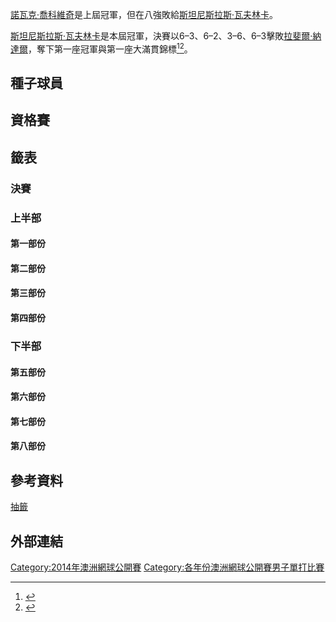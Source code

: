 {{GrandSlamEvents|2014|澳洲網球公開賽|
| defchamp = {{flagicon|SRB}} [[諾瓦克·喬科維奇|諾瓦克·喬科維奇]]
| champ = {{flagicon|SUI}} [[斯坦尼斯拉斯·瓦夫林卡|斯坦尼斯拉斯·瓦夫林卡]]
| runner = {{flagicon|ESP}} [[拉斐爾·納達爾|拉斐爾·納達爾]]
| score = 6–3、6–2、3–6、6–3
|before_name = 澳洲網球公開賽男子單打比賽
|after_name = 澳洲網球公開賽男子單打比賽
}}
{{main|2014年澳洲網球公開賽}}

[[諾瓦克·喬科維奇|諾瓦克·喬科維奇]]是上屆冠軍，但在八強敗給[[斯坦尼斯拉斯·瓦夫林卡|斯坦尼斯拉斯·瓦夫林卡]]。

[[斯坦尼斯拉斯·瓦夫林卡|斯坦尼斯拉斯·瓦夫林卡]]是本屆冠軍，決賽以6–3、6–2、3–6、6–3擊敗[[拉斐爾·納達爾|拉斐爾·納達爾]]，奪下第一座冠軍與第一座大滿貫錦標<ref>{{cite news |url=http://espn.go.com/tennis/aus14/story/_/id/10353831/australian-open-stan-wawrinka-crowning-moment |title=Stan Wawrinka's crowning moment |first=Greg |last=Garber |publisher=''[[ESPN.com|ESPN.com]]'' |date=26 January 2014 |accessdate=26 January 2014 |archive-date=2014-02-14 |archive-url=https://web.archive.org/web/20140214070153/http://espn.go.com/tennis/aus14/story/_/id/10353831/australian-open-stan-wawrinka-crowning-moment |dead-url=no }}</ref><ref>{{cite web|url=http://www.dailymail.co.uk/sport/tennis/article-2546166/Stanislas-Wawrinka-upsets-injured-Rafael-Nadal-win-Australian-Open-title-Melbourne.html|title=Wawrinka upsets injured Nadal to win Australian Open title in Melbourne|date=26 January 2014|work=Daily Mail|accessdate=28 January 2014|archive-date=2014-02-19|archive-url=https://web.archive.org/web/20140219185108/http://www.dailymail.co.uk/sport/tennis/article-2546166/Stanislas-Wawrinka-upsets-injured-Rafael-Nadal-win-Australian-Open-title-Melbourne.html|dead-url=no}}</ref>。

==種子球員==
{{columns-list|2|
{{seeds|1|1}}{{flagicon|ESP}} [[拉斐爾·納達爾|拉斐爾·納達爾]]（亞軍）
{{seeds|2|8}}{{flagicon|SRB}} [[諾瓦克·喬科維奇|諾瓦克·喬科維奇]]（八強）
{{seeds|3|6}}{{flagicon|ESP}} [[大衛·費雷爾|大衛·費雷爾]]（八強）
{{seeds|4|3}}{{flagicon|GBR}} [[安迪·穆雷|安迪·穆雷]]（八強）
{{seeds|5|2}}{{flagicon|ARG}} [[胡安·馬丁·德爾波特羅|胡安·馬丁·德爾波特羅]]（第二輪）
{{seeds|6|4}}{{flagicon|SUI}} [[羅傑·費德勒|羅傑·費德勒]]（四強）
{{seeds|7|5}}{{flagicon|CZE}} [[托馬什·貝爾迪赫|托馬什·貝爾迪赫]]（四強）
{{seeds|8|7}}{{flagicon|SUI}} '''[[斯坦尼斯拉斯·瓦夫林卡|斯坦尼斯拉斯·瓦夫林卡]]（冠軍）'''
{{seeds|9|7}}{{flagicon|FRA}} [[里夏爾·加斯奎特|里夏爾·加斯奎特]]（第三輪）
{{seeds|10|4}}{{flagicon|FRA}} [[若-威爾弗裡德·特松加|若-威爾弗裡德·特松加]]（第四輪）
{{seeds|11|2}}{{flagicon|CAN}} [[米洛斯·拉奧尼奇|米洛斯·拉奧尼奇]]（第三輪）
{{seeds|12|5}}{{flagicon|GER}} [[托米·哈斯|托米·哈斯]]（第一輪，腳傷退賽）
{{seeds|13|3}}{{flagicon|USA}} [[約翰·伊斯內爾|約翰·伊斯內爾]]（第一輪，腳傷退賽）
{{seeds|14|6}}{{flagicon|RUS}} [[米哈伊爾·尤日尼|米哈伊爾·尤日尼]]（第二輪）
{{seeds|15|8}}{{flagicon|ITA}} [[法比奧·福尼尼|法比奧·福尼尼]]（第四輪）
{{seeds|16|1}}{{flagicon|JPN}} [[錦織圭|錦織圭]]（第四輪）
{{seeds|17|7}}{{flagicon|ESP}} [[托米·羅布雷多|托米·羅布雷多]]（第四輪）
{{seeds|18|4}}{{flagicon|FRA}} [[吉爾·西蒙|吉爾·西蒙]]（第三輪）
{{seeds|19|5}}{{flagicon|RSA}} [[凱文·安德森_(網球運動員)|凱文·安德森]]（第四輪）
{{seeds|20|6}}{{flagicon|POL}} [[傑西·詹努維克茲|傑西·詹努維克茲]]（第三輪）
{{seeds|21}}{{flagicon|GER}} [[菲利普·科爾施賴伯|菲利普·科爾施賴伯]]（賽前退出）
{{seeds|22|2}}{{flagicon|BUL}} [[格里戈爾·季米特洛夫|格里戈爾·季米特洛夫]]（八強）
{{seeds|23|8}}{{flagicon|LAT}} [[厄內斯特·古爾比斯|厄內斯特·古爾比斯]]（第二輪）
{{seeds|24|1}}{{flagicon|ITA}} [[安德烈亞斯·塞皮|安德烈亞斯·塞皮]]（第二輪）
{{seeds|25|1}}{{flagicon|FRA}} [[加埃爾·蒙菲爾斯|加埃爾·蒙菲爾斯]]（第三輪）
{{seeds|26|3}}{{flagicon|ESP}} [[費利西亞諾·洛佩斯|費利西亞諾·洛佩斯]]（第三輪）
{{seeds|27|2}}{{flagicon|FRA}} [[伯諾瓦·帕爾雷|伯諾瓦·帕爾雷]]（第三輪）
{{seeds|28|7}}{{flagicon|CAN}} [[華塞克·波斯比希爾|華塞克·波斯比希爾]]（第三輪）
{{seeds|29|6}}{{flagicon|FRA}} [[熱雷米·夏爾迪|熱雷米·夏爾迪]]（第三輪）
{{seeds|30|8}}{{flagicon|RUS}} [[德米特里·圖爾蘇諾夫|德米特里·圖爾蘇諾夫]]（第二輪）
{{seeds|31|4}}{{flagicon|ESP}} [[費爾南多·貝爾達斯科|費爾南多·貝爾達斯科]]（第二輪）
{{seeds|32|5}}{{flagicon|CRO}} [[伊萬·多迪格|伊萬·多迪格]]（第二輪）
}}

==資格賽==
{{Main|2014年澳洲網球公開賽男子單打資格賽}}

==籤表==
{{Draw key}}

===決賽===
{{8TeamBracket-Tennis5
| RD1=八強
| RD2=四強
| RD3=決賽
| team-width=175

|RD1-seed1=1
|RD1-team1='''{{flagicon|ESP}} [[拉斐爾·納達爾|拉斐爾·納達爾]]
|RD1-score1-1=3
|RD1-score1-2='''7<sup>7</sup>
|RD1-score1-3='''7<sup>9</sup>
|RD1-score1-4='''6
|RD1-score1-5=
|RD1-seed2=22
|RD1-team2={{flagicon|BUL}} [[格里戈爾·季米特洛夫|格里戈爾·季米特洛夫]]
|RD1-score2-1='''6
|RD1-score2-2=6<sup>3</sup>
|RD1-score2-3=6<sup>7</sup>
|RD1-score2-4=2
|RD1-score2-5=

|RD1-seed3=4
|RD1-team3={{flagicon|GBR}} [[安迪·穆雷|安迪·穆雷]]
|RD1-score3-1=3
|RD1-score3-2=4
|RD1-score3-3='''7<sup>8</sup>
|RD1-score3-4=3
|RD1-score3-5=
|RD1-seed4=6
|RD1-team4='''{{flagicon|SUI}} [[羅傑·費德勒|羅傑·費德勒]]
|RD1-score4-1='''6
|RD1-score4-2='''6
|RD1-score4-3=6<sup>6</sup>
|RD1-score4-4='''6
|RD1-score4-5=

|RD1-seed5=7
|RD1-team5='''{{flagicon|CZE}} [[托馬什·貝爾迪赫|托馬什·貝爾迪赫]]
|RD1-score5-1='''6
|RD1-score5-2='''6
|RD1-score5-3=2
|RD1-score5-4='''6
|RD1-score5-5=
|RD1-seed6=3
|RD1-team6={{flagicon|ESP}} [[大衛·費雷爾|大衛·費雷爾]]
|RD1-score6-1=1
|RD1-score6-2=4
|RD1-score6-3='''6
|RD1-score6-4=4
|RD1-score6-5=

|RD1-seed7=8
|RD1-team7='''{{flagicon|SUI}} [[斯坦尼斯拉斯·瓦夫林卡|斯坦尼斯拉斯·瓦夫林卡]]
|RD1-score7-1=2
|RD1-score7-2='''6
|RD1-score7-3='''6
|RD1-score7-4=3
|RD1-score7-5='''9
|RD1-seed8=2
|RD1-team8={{flagicon|SRB}} [[諾瓦克·喬科維奇|諾瓦克·喬科維奇]]
|RD1-score8-1='''6
|RD1-score8-2=4
|RD1-score8-3=2
|RD1-score8-4='''6
|RD1-score8-5=7

|RD2-seed1=1
|RD2-team1='''{{flagicon|ESP}} [[拉斐爾·納達爾|拉斐爾·納達爾]]
|RD2-score1-1='''7<sup>7</sup>
|RD2-score1-2='''6
|RD2-score1-3='''6
|RD2-score1-4=
|RD2-score1-5=
|RD2-seed2=6
|RD2-team2={{flagicon|SUI}} [[羅傑·費德勒|羅傑·費德勒]]
|RD2-score2-1=6<sup>4</sup>
|RD2-score2-2=3
|RD2-score2-3=3
|RD2-score2-4=
|RD2-score2-5=

|RD2-seed3=7
|RD2-team3={{flagicon|CZE}} [[托馬什·貝爾迪赫|托馬什·貝爾迪赫]]
|RD2-score3-1=3
|RD2-score3-2='''7<sup>7</sup>
|RD2-score3-3=6<sup>3</sup>
|RD2-score3-4=6<sup>4</sup>
|RD2-score3-5=
|RD2-seed4=8
|RD2-team4='''{{flagicon|SUI}} [[斯坦尼斯拉斯·瓦夫林卡|斯坦尼斯拉斯·瓦夫林卡]]
|RD2-score4-1='''6
|RD2-score4-2=6<sup>1</sup>
|RD2-score4-3='''7<sup>7</sup>
|RD2-score4-4='''7<sup>7</sup>
|RD2-score4-5=

|RD3-seed1=1
|RD3-team1={{flagicon|ESP}} [[拉斐爾·納達爾|拉斐爾·納達爾]]
|RD3-score1-1=3
|RD3-score1-2=2
|RD3-score1-3='''6
|RD3-score1-4=3
|RD3-score1-5=
|RD3-seed2=8
|RD3-team2='''{{flagicon|SUI}} [[斯坦尼斯拉斯·瓦夫林卡|斯坦尼斯拉斯·瓦夫林卡]]
|RD3-score2-1='''6
|RD3-score2-2='''6
|RD3-score2-3=3
|RD3-score2-4='''6
|RD3-score2-5=
}}

===上半部===
====第一部份====
{{16TeamBracket-Compact-Tennis5
| RD1=第一輪
| RD2=第二輪
| RD3=第三輪
| RD4=第四輪

| RD1-seed01=1
| RD1-team01='''{{flagicon|ESP}} [[拉斐爾·納達爾|納達爾]]'''
| RD1-score01-1='''6'''
| RD1-score01-2=0
| RD1-score01-3= 
| RD1-score01-4= 
| RD1-score01-5= 
| RD1-seed02= 
| RD1-team02={{flagicon|AUS}} [[伯納德·托米奇|托米奇]]
| RD1-score02-1=4
| RD1-score02-2=0<sup>r</sup>
| RD1-score02-3= 
| RD1-score02-4= 
| RD1-score02-5= 

| RD1-seed03=WC
| RD1-team03='''{{nowrap|{{flagicon|AUS}} [[壇納西·科基納基斯|科基納基斯]]}}'''
| RD1-score03-1='''7<sup>7</sup>'''
| RD1-score03-2=0
| RD1-score03-3='''7<sup>7</sup>'''
| RD1-score03-4='''6'''
| RD1-score03-5= 
| RD1-seed04= 
| RD1-team04={{flagicon|NED}} [[伊格爾·西里寧|西里寧]]
| RD1-score04-1=6<sup>4</sup>
| RD1-score04-2='''6'''
| RD1-score04-3=6<sup>3</sup>
| RD1-score04-4=2
| RD1-score04-5= 

| RD1-seed05= 
| RD1-team05={{flagicon|GER}} [[托比亞斯·卡姆克|卡姆克]]
| RD1-score05-1=6<sup>5</sup>
| RD1-score05-2='''7'''
| RD1-score05-3=2
| RD1-score05-4=4
| RD1-score05-5= 
| RD1-seed06= 
| RD1-team06='''{{flagicon|USA}} [[傑克·索克|索克]]'''
| RD1-score06-1='''7<sup>7</sup>'''
| RD1-score06-2=5
| RD1-score06-3='''6'''
| RD1-score06-4='''6'''
| RD1-score06-5= 

| RD1-seed07= 
| RD1-team07={{flagicon|USA}} [[瑞恩·哈里森_(網球運動員)|哈里森]]
| RD1-score07-1=4
| RD1-score07-2=4
| RD1-score07-3=4
| RD1-score07-4= 
| RD1-score07-5= 
| RD1-seed08=25
| RD1-team08='''{{flagicon|FRA}} [[加埃爾·蒙菲爾斯|蒙菲爾斯]]'''
| RD1-score08-1='''6'''
| RD1-score08-2='''6'''
| RD1-score08-3='''6'''
| RD1-score08-4= 
| RD1-score08-5= 

| RD1-seed09=24
| RD1-team09='''{{flagicon|ITA}} [[安德烈亞斯·塞皮|塞皮]]'''
| RD1-score09-1='''7<sup>7</sup>'''
| RD1-score09-2='''6'''
| RD1-score09-3=5
| RD1-score09-4=5
| RD1-score09-5='''7'''
| RD1-seed10= 
| RD1-team10={{flagicon|AUS}} [[萊頓·休伊特|休伊特]]
| RD1-score10-1=6<sup>4</sup>
| RD1-score10-2=3
| RD1-score10-3='''7'''
| RD1-score10-4='''7'''
| RD1-score10-5=5

| RD1-seed11= 
| RD1-team11={{flagicon|NED}} [[羅賓·哈塞|哈塞]]
| RD1-score11-1='''7<sup>7</sup>'''
| RD1-score11-2=6<sup>2</sup>
| RD1-score11-3=2
| RD1-score11-4=0<sup>r</sup>
| RD1-score11-5= 
| RD1-seed12= 
| RD1-team12='''{{flagicon|USA}} [[唐納德·揚_(網球運動員)|揚]]'''
| RD1-score12-1=6<sup>4</sup>
| RD1-score12-2='''7<sup>7</sup>'''
| RD1-score12-3='''6'''
| RD1-score12-4=1
| RD1-score12-5= 

| RD1-seed13=Q
| RD1-team13={{flagicon|SRB}} '''[[杜尚·拉約維奇|拉約維奇]]'''
| RD1-score13-1='''6'''
| RD1-score13-2='''7<sup>11</sup>'''
| RD1-score13-3=4
| RD1-score13-4='''6'''
| RD1-score13-5= 
| RD1-seed14=WC
| RD1-team14={{flagicon|FRA}} [[盧卡斯·普耶|普耶]]
| RD1-score14-1=4
| RD1-score14-2=6<sup>9</sup>
| RD1-score14-3='''6'''
| RD1-score14-4=3
| RD1-score14-5= 

| RD1-seed15= 
| RD1-team15={{flagicon|AUS}} [[馬林卡·馬特塞維奇|馬特塞維奇]]
| RD1-score15-1=3
| RD1-score15-2='''7'''
| RD1-score15-3=2
| RD1-score15-4='''6'''
| RD1-score15-5=2
| RD1-seed16=16
| RD1-team16={{flagicon|JPN}} '''[[錦織圭|錦織]]'''
| RD1-score16-1='''6'''
| RD1-score16-2=5
| RD1-score16-3='''6'''
| RD1-score16-4=4
| RD1-score16-5='''6'''

| RD2-seed01=1
| RD2-team01='''{{flagicon|ESP}} [[拉斐爾·納達爾|納達爾]]'''
| RD2-score01-1='''6'''
| RD2-score01-2='''6'''
| RD2-score01-3='''6'''
| RD2-score01-4= 
| RD2-score01-5= 
| RD2-seed02=WC
| RD2-team02={{nowrap|{{flagicon|AUS}} [[壇納西·科基納基斯|科基納基斯]]}}
| RD2-score02-1=2
| RD2-score02-2=4
| RD2-score02-3=2
| RD2-score02-4= 
| RD2-score02-5= 

| RD2-seed03= 
| RD2-team03={{flagicon|USA}} [[傑克·索克|索克]]
| RD2-score03-1=6<sup>2</sup>
| RD2-score03-2=5
| RD2-score03-3=2
| RD2-score03-4= 
| RD2-score03-5= 
| RD2-seed04=25
| RD2-team04='''{{flagicon|FRA}} [[加埃爾·蒙菲爾斯|蒙菲爾斯]]'''
| RD2-score04-1='''7<sup>7</sup>'''
| RD2-score04-2='''7'''
| RD2-score04-3='''6'''
| RD2-score04-4= 
| RD2-score04-5= 

| RD2-seed05=24
| RD2-team05={{flagicon|ITA}} [[安德烈亞斯·塞皮|塞皮]]
| RD2-score05-1=4
| RD2-score05-2='''6'''
| RD2-score05-3=3
| RD2-score05-4='''6'''
| RD2-score05-5=5
| RD2-seed06= 
| RD2-team06='''{{flagicon|USA}} [[唐納德·揚_(網球運動員)|揚]]'''
| RD2-score06-1='''6'''
| RD2-score06-2=2
| RD2-score06-3='''6'''
| RD2-score06-4=4
| RD2-score06-5='''7'''

| RD2-seed07=Q
| RD2-team07={{flagicon|SRB}} [[杜尚·拉約維奇|拉約維奇]]
| RD2-score07-1=1
| RD2-score07-2=1
| RD2-score07-3=6<sup>3</sup>
| RD2-score07-4= 
| RD2-score07-5= 
| RD2-seed08=16
| RD2-team08='''{{flagicon|JPN}} [[錦織圭|錦織]]'''
| RD2-score08-1='''6'''
| RD2-score08-2='''6'''
| RD2-score08-3='''7<sup>7</sup>'''
| RD2-score08-4= 
| RD2-score08-5= 

| RD3-seed01=1
| RD3-team01='''{{flagicon|ESP}} [[拉斐爾·納達爾|納達爾]]'''
| RD3-score01-1='''6'''
| RD3-score01-2='''6'''
| RD3-score01-3='''6'''
| RD3-score01-4= 
| RD3-score01-5= 
| RD3-seed02=25
| RD3-team02={{flagicon|FRA}} [[加埃爾·蒙菲爾斯|蒙菲爾斯]]
| RD3-score02-1=1
| RD3-score02-2=2
| RD3-score02-3=3
| RD3-score02-4= 
| RD3-score02-5= 

| RD3-seed03= 
| RD3-team03={{flagicon|USA}} [[唐納德·揚_(網球運動員)|揚]]
| RD3-score03-1=5
| RD3-score03-2=1
| RD3-score03-3=0
| RD3-score03-4= 
| RD3-score03-5= 
| RD3-seed04=16
| RD3-team04='''{{nowrap|{{flagicon|JPN}} [[錦織圭|錦織]]}}'''
| RD3-score04-1='''7'''
| RD3-score04-2='''6'''
| RD3-score04-3='''6'''
| RD3-score04-4= 
| RD3-score04-5= 

| RD4-seed01=1
| RD4-team01='''{{flagicon|ESP}} [[拉斐爾·納達爾|納達爾]]'''
| RD4-score01-1='''7<sup>7</sup>'''
| RD4-score01-2='''7'''
| RD4-score01-3='''7<sup>7</sup>'''
| RD4-score01-4= 
| RD4-score01-5= 
| RD4-seed02=16
| RD4-team02={{nowrap|{{flagicon|JPN}} [[錦織圭|錦織]]}}
| RD4-score02-1=6<sup>3</sup>
| RD4-score02-2=5
| RD4-score02-3=6<sup>3</sup>
| RD4-score02-4= 
| RD4-score02-5= 
}}

====第二部份====
{{16TeamBracket-Compact-Tennis5
| RD1=第一輪
| RD2=第二輪
| RD3=第三輪
| RD4=第四輪

| RD1-seed01=11
| RD1-team01='''{{flagicon|CAN}} [[米洛斯·拉奧尼奇|拉奧尼奇]]'''
| RD1-score01-1='''7<sup>7</sup>'''
| RD1-score01-2='''6'''
| RD1-score01-3=4
| RD1-score01-4='''6'''
| RD1-score01-5= 
| RD1-seed02= 
| RD1-team02={{nowrap|{{flagicon|ESP}} [[丹尼爾·吉梅諾-特拉維爾|吉梅諾-特拉維爾]]}}
| RD1-score02-1=6<sup>2</sup>
| RD1-score02-2=1
| RD1-score02-3='''6'''
| RD1-score02-4=2
| RD1-score02-5= 

| RD1-seed03=Q
| RD1-team03={{flagicon|GER}} [[彼得·高若尼茲克|高若尼茲克]]
| RD1-score03-1=6<sup>5</sup>
| RD1-score03-2=6<sup>5</sup>
| RD1-score03-3=3
| RD1-score03-4= 
| RD1-score03-5= 
| RD1-seed04= 
| RD1-team04={{flagicon|ROU}} '''[[維克托·哈內斯庫|哈內斯庫]]'''
| RD1-score04-1='''7<sup>7</sup>'''
| RD1-score04-2='''7<sup>7</sup>'''
| RD1-score04-3='''6'''
| RD1-score04-4= 
| RD1-score04-5= 

| RD1-seed05=Q
| RD1-team05={{flagicon|TPE}} [[王宇佐|王]]
| RD1-score05-1=3
| RD1-score05-2=2
| RD1-score05-3=1
| RD1-score05-4= 
| RD1-score05-5= 
| RD1-seed06= 
| RD1-team06='''{{flagicon|TPE}} [[盧彥勳|盧]]'''
| RD1-score06-1='''6'''
| RD1-score06-2='''6'''
| RD1-score06-3='''6'''
| RD1-score06-4= 
| RD1-score06-5= 

| RD1-seed07= 
| RD1-team07={{flagicon|USA}} [[布拉德利·克拉恩|克拉恩]]
| RD1-score07-1='''7<sup>9</sup>'''
| RD1-score07-2=4
| RD1-score07-3=4
| RD1-score07-4=3
| RD1-score07-5= 
| RD1-seed08=22
| RD1-team08='''{{flagicon|BUL}} [[格里戈爾·季米特洛夫|季米特洛夫]]'''
| RD1-score08-1=6<sup>7</sup>
| RD1-score08-2='''6'''
| RD1-score08-3='''6'''
| RD1-score08-4='''6'''
| RD1-score08-5= 

| RD1-seed09=27
| RD1-team09='''{{flagicon|FRA}} [[伯諾瓦·帕爾雷|帕爾雷]]'''
| RD1-score09-1='''7<sup>14</sup>'''
| RD1-score09-2='''6'''
| RD1-score09-3='''6'''
| RD1-score09-4= 
| RD1-score09-5= 
| RD1-seed10=Q
| RD1-team10={{flagicon|CAN}} [[法蘭克·丹切維奇|丹切維奇]]
| RD1-score10-1=6<sup>12</sup>
| RD1-score10-2=3
| RD1-score10-3=4
| RD1-score10-4= 
| RD1-score10-5= 

| RD1-seed11=WC
| RD1-team11='''{{flagicon|AUS}} [[尼克·基爾喬斯|基爾喬斯]]'''
| RD1-score11-1='''6'''
| RD1-score11-2=6<sup>5</sup>
| RD1-score11-3='''6'''
| RD1-score11-4='''7<sup>7</sup>'''
| RD1-score11-5= 
| RD1-seed12=
| RD1-team12={{flagicon|GER}} [[班傑明·貝克爾|貝克爾]]
| RD1-score12-1=3
| RD1-score12-2='''7<sup>7</sup>'''
| RD1-score12-3=2
| RD1-score12-4=6<sup>2</sup>
| RD1-score12-5= 

| RD1-seed13= 
| RD1-team13='''{{nowrap|{{flagicon|ESP}} [[羅伯托·布迪斯塔-阿古特|布迪斯塔-阿古特]]}}'''
| RD1-score13-1='''6'''
| RD1-score13-2='''6'''
| RD1-score13-3='''6'''
| RD1-score13-4= 
| RD1-score13-5= 
| RD1-seed14= 
| RD1-team14={{flagicon|USA}} [[提姆·斯姆澤克|斯姆澤克]]
| RD1-score14-1=2
| RD1-score14-2=1
| RD1-score14-3=1
| RD1-score14-4= 
| RD1-score14-5= 

| RD1-seed15=Q
| RD1-team15={{flagicon|USA}} [[瑞尼·威廉斯|威廉斯]]
| RD1-score15-1='''7<sup>7</sup>'''
| RD1-score15-2=3
| RD1-score15-3=4
| RD1-score15-4=4
| RD1-score15-5= 
| RD1-seed16=5
| RD1-team16='''{{flagicon|ARG}} [[胡安·馬丁·德爾波特羅|德爾波特羅]]'''
| RD1-score16-1=6<sup>1</sup>
| RD1-score16-2='''6'''
| RD1-score16-3='''6'''
| RD1-score16-4='''6'''
| RD1-score16-5= 

| RD2-seed01=11
| RD2-team01='''{{flagicon|CAN}} [[米洛斯·拉奧尼奇|拉奧尼奇]]'''
| RD2-score01-1='''7<sup>11</sup>'''
| RD2-score01-2='''6'''
| RD2-score01-3='''6'''
| RD2-score01-4= 
| RD2-score01-5= 
| RD2-seed02= 
| RD2-team02={{flagicon|ROU}} [[維克托·哈內斯庫|哈內斯庫]]
| RD2-score02-1=6<sup>9</sup>
| RD2-score02-2=4
| RD2-score02-3=4
| RD2-score02-4= 
| RD2-score02-5= 

| RD2-seed03= 
| RD2-team03={{flagicon|TPE}} [[盧彥勳|盧]]
| RD2-score03-1=3
| RD2-score03-2=3
| RD2-score03-3=6<sup>11</sup>
| RD2-score03-4= 
| RD2-score03-5= 
| RD2-seed04=22
| RD2-team04='''{{flagicon|BUL}} [[格里戈爾·季米特洛夫|季米特洛夫]]'''
| RD2-score04-1='''6'''
| RD2-score04-2='''6'''
| RD2-score04-3='''7<sup>13</sup>'''
| RD2-score04-4= 
| RD2-score04-5= 

| RD2-seed05=27
| RD2-team05='''{{flagicon|FRA}} [[伯諾瓦·帕爾雷|帕爾雷]]'''
| RD2-score05-1=6<sup>5</sup>
| RD2-score05-2=6<sup>5</sup>
| RD2-score05-3='''6'''
| RD2-score05-4='''6'''
| RD2-score05-5='''6'''
| RD2-seed06=WC
| RD2-team06={{flagicon|AUS}} [[尼克·基爾喬斯|基爾喬斯]]
| RD2-score06-1='''7<sup>7</sup>'''
| RD2-score06-2='''7<sup>7</sup>'''
| RD2-score06-3=4
| RD2-score06-4=2
| RD2-score06-5=2

| RD2-seed07= 
| RD2-team07='''{{nowrap|{{flagicon|ESP}} [[羅伯托·布迪斯塔-阿古特|布迪斯塔-阿古特]]}}'''
| RD2-score07-1=4
| RD2-score07-2='''6'''
| RD2-score07-3=5
| RD2-score07-4='''6'''
| RD2-score07-5='''7'''
| RD2-seed08=5
| RD2-team08={{flagicon|ARG}} [[胡安·馬丁·德爾波特羅|德爾波特羅]]
| RD2-score08-1='''6'''
| RD2-score08-2=3
| RD2-score08-3='''7'''
| RD2-score08-4=4
| RD2-score08-5=5

| RD3-seed01=11
| RD3-team01={{flagicon|CAN}} [[米洛斯·拉奧尼奇|拉奧尼奇]]
| RD3-score01-1=3
| RD3-score01-2='''6'''
| RD3-score01-3=4
| RD3-score01-4=6<sup>10</sup>
| RD3-score01-5= 
| RD3-seed02=22
| RD3-team02='''{{nowrap|{{flagicon|BUL}} [[格里戈爾·季米特洛夫|季米特洛夫]]}}'''
| RD3-score02-1='''6'''
| RD3-score02-2=3
| RD3-score02-3='''6'''
| RD3-score02-4='''7<sup>12</sup>'''
| RD3-score02-5= 

| RD3-seed03=27
| RD3-team03={{flagicon|FRA}} [[伯諾瓦·帕爾雷|帕爾雷]]
| RD3-score03-1=2
| RD3-score03-2=1
| RD3-score03-3=4
| RD3-score03-4= 
| RD3-score03-5= 
| RD3-seed04= 
| RD3-team04='''{{nowrap|{{flagicon|ESP}} [[羅伯托·布迪斯塔-阿古特|布迪斯塔-阿古特]]}}'''
| RD3-score04-1='''6'''
| RD3-score04-2='''6'''
| RD3-score04-3='''6'''
| RD3-score04-4= 
| RD3-score04-5= 

| RD4-seed01=22
| RD4-team01='''{{nowrap|{{flagicon|BUL}} [[格里戈爾·季米特洛夫|季米特洛夫]]}}'''
| RD4-score01-1='''6'''
| RD4-score01-2=3
| RD4-score01-3='''6'''
| RD4-score01-4='''6'''
| RD4-score01-5= 
| RD4-seed02= 
| RD4-team02={{nowrap|{{flagicon|ESP}} [[羅伯托·布迪斯塔-阿古特|布迪斯塔-阿古特]]}}
| RD4-score02-1=3
| RD4-score02-2='''6'''
| RD4-score02-3=2
| RD4-score02-4=4
| RD4-score02-5= 
}}

====第三部份====
{{16TeamBracket-Compact-Tennis5
| RD1=第一輪
| RD2=第二輪
| RD3=第三輪
| RD4=第四輪

| RD1-seed01=4
| RD1-team01='''{{flagicon|GBR}} [[安迪·穆雷|穆雷]]'''
| RD1-score01-1='''6'''
| RD1-score01-2='''6'''
| RD1-score01-3='''6'''
| RD1-score01-4= 
| RD1-score01-5= 
| RD1-seed02=
| RD1-team02={{flagicon|JPN}} [[添田豪|添田]]
| RD1-score02-1=1
| RD1-score02-2=1
| RD1-score02-3=3
| RD1-score02-4= 
| RD1-score02-5= 

| RD1-seed03=Q
| RD1-team03='''{{flagicon|FRA}} [[文生·米拉特|米拉特]]'''
| RD1-score03-1='''7'''
| RD1-score03-2=4
| RD1-score03-3=6<sup>4</sup>
| RD1-score03-4='''6'''
| RD1-score03-5='''6'''
| RD1-seed04=Q
| RD1-team04={{flagicon|USA}} [[韋恩·奧戴斯尼克|奧戴斯尼克]]
| RD1-score04-1=5
| RD1-score04-2='''6'''
| RD1-score04-3='''7<sup>7</sup>'''
| RD1-score04-4=1
| RD1-score04-5=3

| RD1-seed05=Q
| RD1-team05='''{{flagicon|GER}} [[米夏埃爾·貝雷爾|貝雷爾]]'''
| RD1-score05-1='''6'''
| RD1-score05-2='''7'''
| RD1-score05-3='''6'''
| RD1-score05-4= 
| RD1-score05-5= 
| RD1-seed06=
| RD1-team06={{flagicon|FRA}} [[米卡埃爾·洛德拉|洛德拉]]
| RD1-score06-1=4
| RD1-score06-2=5
| RD1-score06-3=1
| RD1-score06-4= 
| RD1-score06-5= 

| RD1-seed07=
| RD1-team07={{nowrap|{{flagicon|IND}} [[山德夫·狄瓦曼|狄瓦曼]]}}
| RD1-score07-1=4
| RD1-score07-2=4
| RD1-score07-3=6<sup>2</sup>
| RD1-score07-4= 
| RD1-score07-5= 
| RD1-seed08=26
| RD1-team08='''{{flagicon|ESP}} [[費利西亞諾·洛佩斯|洛佩斯]]'''
| RD1-score08-1='''6'''
| RD1-score08-2='''6'''
| RD1-score08-3='''7<sup>7</sup>'''
| RD1-score08-4= 
| RD1-score08-5= 

| RD1-seed09=LL
| RD1-team09={{flagicon|FRA}} '''[[斯特凡納·羅伯特|羅伯特]]'''
| RD1-score09-1='''7<sup>7</sup>'''
| RD1-score09-2='''6'''
| RD1-score09-3='''6'''
| RD1-score09-4= 
| RD1-score09-5= 
| RD1-seed10= 
| RD1-team10={{flagicon|SLO}} [[阿爾亞·貝德尼|貝德尼]]
| RD1-score10-1=6<sup>3</sup>
| RD1-score10-2=3
| RD1-score10-3=0
| RD1-score10-4= 
| RD1-score10-5= 

| RD1-seed11= 
| RD1-team11='''{{nowrap|{{flagicon|POL}} [[米哈烏·柏茲西茲尼|柏茲西茲尼]]}}'''
| RD1-score11-1='''6'''
| RD1-score11-2='''7<sup>7</sup>'''
| RD1-score11-3='''7'''
| RD1-score11-4= 
| RD1-score11-5= 
| RD1-seed12=
| RD1-team12={{flagicon|ARG}} [[奧拉西奧·澤巴洛斯|澤巴洛斯]]
| RD1-score12-1=3
| RD1-score12-2=6<sup>4</sup>
| RD1-score12-3=5
| RD1-score12-4= 
| RD1-score12-5= 

| RD1-seed13=Q
| RD1-team13='''{{flagicon|SLO}} [[布拉澤·羅拉|羅拉]]'''
| RD1-score13-1='''6'''
| RD1-score13-2='''6'''
| RD1-score13-3='''7'''
| RD1-score13-4= 
| RD1-score13-5= 
| RD1-seed14=
| RD1-team14={{flagicon|ARG}} [[費德里科·德爾波尼斯|德爾波尼斯]]
| RD1-score14-1=4
| RD1-score14-2=2
| RD1-score14-3=5
| RD1-score14-4= 
| RD1-score14-5= 

| RD1-seed15=LL
| RD1-team15={{flagicon|SVK}} '''[[馬丁·卡利扎|卡利扎]]'''
| RD1-score15-1='''6'''
| RD1-score15-2='''7<sup>8</sup>'''
| RD1-score15-3=0
| RD1-score15-4= 
| RD1-score15-5= 
| RD1-seed16=13
| RD1-team16={{flagicon|USA}} [[約翰·伊斯內爾|伊斯內爾]]
| RD1-score16-1=2
| RD1-score16-2=6<sup>6</sup>
| RD1-score16-3=0<sup>r</sup>
| RD1-score16-4= 
| RD1-score16-5= 

| RD2-seed01=4
| RD2-team01='''{{flagicon|GBR}} [[安迪·穆雷|穆雷]]'''
| RD2-score01-1='''6'''
| RD2-score01-2='''6'''
| RD2-score01-3='''7'''
| RD2-score01-4= 
| RD2-score01-5= 
| RD2-seed02=Q
| RD2-team02={{flagicon|FRA}} [[文生·米拉特|米拉特]]
| RD2-score02-1=2
| RD2-score02-2=2
| RD2-score02-3=5
| RD2-score02-4= 
| RD2-score02-5= 

| RD2-seed03=Q
| RD2-team03={{flagicon|GER}} [[米夏埃爾·貝雷爾|貝雷爾]]
| RD2-score03-1=4
| RD2-score03-2=6<sup>6</sup>
| RD2-score03-3=4
| RD2-score03-4= 
| RD2-score03-5= 
| RD2-seed04=26
| RD2-team04='''{{flagicon|ESP}} [[費利西亞諾·洛佩斯|洛佩斯]]'''
| RD2-score04-1='''6 '''
| RD2-score04-2='''7<sup>8</sup>'''
| RD2-score04-3='''6'''
| RD2-score04-4= 
| RD2-score04-5= 

| RD2-seed05=LL
| RD2-team05='''{{flagicon|FRA}} [[斯特凡納·羅伯特|羅伯特]]'''
| RD2-score05-1='''7<sup>7</sup>'''
| RD2-score05-2='''6'''
| RD2-score05-3=6<sup>3</sup>
| RD2-score05-4='''6'''
| RD2-score05-5= 
| RD2-seed06= 
| RD2-team06={{nowrap|{{flagicon|POL}} [[米哈烏·柏茲西茲尼|柏茲西茲尼]]}}
| RD2-score06-1=6<sup>3</sup>
| RD2-score06-2=1
| RD2-score06-3='''7<sup>7</sup>'''
| RD2-score06-4=1
| RD2-score06-5= 

| RD2-seed07=Q
| RD2-team07={{flagicon|SLO}} [[布拉澤·羅拉|羅拉]]
| RD2-score07-1=4
| RD2-score07-2=3
| RD2-score07-3='''7'''
| RD2-score07-4=6<sup>2</sup>
| RD2-score07-5= 
| RD2-seed08=LL
| RD2-team08='''{{flagicon|SVK}} [[馬丁·卡利扎|卡利扎]]'''
| RD2-score08-1='''6'''
| RD2-score08-2='''6'''
| RD2-score08-3=5
| RD2-score08-4='''7<sup>7</sup>'''
| RD2-score08-5= 

| RD3-seed01=4
| RD3-team01='''{{flagicon|GBR}} [[安迪·穆雷|穆雷]]'''
| RD3-score01-1='''7<sup>7</sup>'''
| RD3-score01-2='''6'''
| RD3-score01-3='''6'''
| RD3-score01-4= 
| RD3-score01-5= 
| RD3-seed02=26
| RD3-team02={{flagicon|ESP}} [[費利西亞諾·洛佩斯|洛佩斯]]
| RD3-score02-1=6<sup>2</sup>
| RD3-score02-2=4
| RD3-score02-3=2
| RD3-score02-4= 
| RD3-score02-5= 

| RD3-seed03=LL
| RD3-team03='''{{nowrap|{{flagicon|FRA}} [[斯特凡納·羅伯特|羅伯特]]}}'''
| RD3-score03-1='''6'''
| RD3-score03-2='''7<sup>7</sup>'''
| RD3-score03-3='''6'''
| RD3-score03-4= 
| RD3-score03-5= 
| RD3-seed04=LL
| RD3-team04={{flagicon|SVK}} [[馬丁·卡利扎|卡利扎]]
| RD3-score04-1=0
| RD3-score04-2=6<sup>2</sup>
| RD3-score04-3=4
| RD3-score04-4= 
| RD3-score04-5= 

| RD4-seed01=4
| RD4-team01='''{{flagicon|GBR}} [[安迪·穆雷|穆雷]]'''
| RD4-score01-1='''6'''
| RD4-score01-2='''6'''
| RD4-score01-3=6<sup>6</sup>
| RD4-score01-4='''6'''
| RD4-score01-5= 
| RD4-seed02=LL
| RD4-team02={{nowrap|{{flagicon|FRA}} [[斯特凡納·羅伯特|羅伯特]]}}
| RD4-score02-1=1
| RD4-score02-2=2
| RD4-score02-3='''7<sup>8</sup>'''
| RD4-score02-4=2
| RD4-score02-5= 
}}

====第四部份====
{{16TeamBracket-Compact-Tennis5
| RD1=第一輪
| RD2=第二輪
| RD3=第三輪
| RD4=第四輪

| RD1-seed01=10
| RD1-team01='''{{nowrap|{{flagicon|FRA}} [[若-威爾弗裡德·特松加|特松加]]}}'''
| RD1-score01-1='''7'''
| RD1-score01-2='''6'''
| RD1-score01-3='''6'''
| RD1-score01-4= 
| RD1-score01-5= 
| RD1-seed02= 
| RD1-team02={{flagicon|ITA}} [[菲利波·沃蘭德里|沃蘭德里]]
| RD1-score02-1=5
| RD1-score02-2=3
| RD1-score02-3=3
| RD1-score02-4= 
| RD1-score02-5= 

| RD1-seed03=Q
| RD1-team03='''{{flagicon|BRA}} [[托馬斯·貝魯奇|貝魯奇]]'''
| RD1-score03-1=4
| RD1-score03-2='''6'''
| RD1-score03-3='''7<sup>7</sup>'''
| RD1-score03-4=0
| RD1-score03-5= 
| RD1-seed04= 
| RD1-team04={{flagicon|GER}} [[朱利安·雷斯特|雷斯特]]
| RD1-score04-1='''6'''
| RD1-score04-2=3
| RD1-score04-3=6<sup>5</sup>
| RD1-score04-4=0<sup>r</sup>
| RD1-score04-5= 

| RD1-seed05=
| RD1-team05='''{{flagicon|CRO}} [[馬林·契利奇|契利奇]]'''
| RD1-score05-1=4
| RD1-score05-2=4
| RD1-score05-3='''6'''
| RD1-score05-4='''6'''
| RD1-score05-5='''6'''
| RD1-seed06= 
| RD1-team06={{flagicon|ESP}} [[馬塞爾·格拉諾勒斯|格拉諾勒斯]]
| RD1-score06-1='''6'''
| RD1-score06-2='''6'''
| RD1-score06-3=3
| RD1-score06-4=3
| RD1-score06-5=2

| RD1-seed07= 
| RD1-team07={{flagicon|GER}} [[丹尼爾·布蘭德斯|布蘭德斯]]
| RD1-score07-1='''7<sup>7</sup>'''
| RD1-score07-2=4
| RD1-score07-3='''6'''
| RD1-score07-4=3
| RD1-score07-5=14
| RD1-seed08=18
| RD1-team08='''{{flagicon|FRA}} [[吉爾·西蒙|西蒙]]'''
| RD1-score08-1=6<sup>4</sup>
| RD1-score08-2='''6'''
| RD1-score08-3=3
| RD1-score08-4='''6'''
| RD1-score08-5='''16'''

| RD1-seed09=31
| RD1-team09='''{{flagicon|ESP}} [[費爾南多·貝爾達斯科|貝爾達斯科]]'''
| RD1-score09-1=5
| RD1-score09-2='''6'''
| RD1-score09-3='''6'''
| RD1-score09-4='''6'''
| RD1-score09-5= 
| RD1-seed10=Q
| RD1-team10={{flagicon|CHN}} [[張擇|張]]
| RD1-score10-1='''7'''
| RD1-score10-2=3
| RD1-score10-3=2
| RD1-score10-4=3
| RD1-score10-5= 

| RD1-seed11= 
| RD1-team11='''{{flagicon|RUS}} [[泰穆拉茲·加巴什維利|加巴什維利]]'''
| RD1-score11-1=6<sup>3</sup>
| RD1-score11-2='''6'''
| RD1-score11-3='''6'''
| RD1-score11-4='''6'''
| RD1-score11-5= 
| RD1-seed12= 
| RD1-team12={{nowrap|{{flagicon|UKR}} [[謝爾蓋·斯坦高夫斯基|斯坦高夫斯基]]}}
| RD1-score12-1='''7<sup>7</sup>'''
| RD1-score12-2=4
| RD1-score12-3=2
| RD1-score12-4=0
| RD1-score12-5= 

| RD1-seed13= 
| RD1-team13={{flagicon|CZE}} [[拉德克·斯泰潘內克|斯泰潘內克]]
| RD1-score13-1='''7<sup>7</sup>'''
| RD1-score13-2='''6'''
| RD1-score13-3=1
| RD1-score13-4=0<sup>r</sup>
| RD1-score13-5= 
| RD1-seed14= 
| RD1-team14='''{{flagicon|SLO}} [[布拉澤·卡夫奇克|卡夫奇克]]'''
| RD1-score14-1=6<sup>3</sup>
| RD1-score14-2=4
| RD1-score14-3='''6'''
| RD1-score14-4=2
| RD1-score14-5= 

| RD1-seed15=WC
| RD1-team15={{flagicon|AUS}} [[詹姆斯·達克沃斯_(網球運動員)|達克沃斯]]
| RD1-score15-1=4
| RD1-score15-2=4
| RD1-score15-3=2
| RD1-score15-4= 
| RD1-score15-5= 
| RD1-seed16=6
| RD1-team16='''{{flagicon|SUI}} [[羅傑·費德勒|費德勒]]'''
| RD1-score16-1='''6'''
| RD1-score16-2='''6'''
| RD1-score16-3='''6'''
| RD1-score16-4= 
| RD1-score16-5= 

| RD2-seed01=10
| RD2-team01='''{{nowrap|{{flagicon|FRA}} [[若-威爾弗裡德·特松加|特松加]]}}'''
| RD2-score01-1='''7<sup>8</sup>'''
| RD2-score01-2='''6'''
| RD2-score01-3='''6'''
| RD2-score01-4= 
| RD2-score01-5= 
| RD2-seed02=Q
| RD2-team02={{flagicon|BRA}} [[托馬斯·貝魯奇|貝魯奇]]
| RD2-score02-1=6<sup>6</sup>
| RD2-score02-2=4
| RD2-score02-3=4
| RD2-score02-4= 
| RD2-score02-5= 

| RD2-seed03= 
| RD2-team03={{flagicon|CRO}} [[馬林·契利奇|契利奇]]
| RD2-score03-1='''6'''
| RD2-score03-2=6<sup>3</sup>
| RD2-score03-3='''7<sup>8</sup>'''
| RD2-score03-4=1
| RD2-score03-5=2
| RD2-seed04=18
| RD2-team04='''{{flagicon|FRA}} [[吉爾·西蒙|西蒙]]'''
| RD2-score04-1=4
| RD2-score04-2='''7<sup>7</sup>'''
| RD2-score04-3=6<sup>6</sup>
| RD2-score04-4='''6'''
| RD2-score04-5='''6'''

| RD2-seed05=31
| RD2-team05={{flagicon|ESP}} [[費爾南多·貝爾達斯科|貝爾達斯科]]
| RD2-score05-1=6<sup>1</sup>
| RD2-score05-2='''6'''
| RD2-score05-3='''6'''
| RD2-score05-4=4
| RD2-score05-5=4
| RD2-seed06= 
| RD2-team06='''{{flagicon|RUS}} [[泰穆拉茲·加巴什維利|加巴什維利]]'''
| RD2-score06-1='''7<sup>7</sup>'''
| RD2-score06-2=3
| RD2-score06-3=2
| RD2-score06-4='''6'''
| RD2-score06-5='''6'''

| RD2-seed07= 
| RD2-team07={{flagicon|SLO}} [[布拉澤·卡夫奇克|卡夫奇克]]
| RD2-score07-1=2
| RD2-score07-2=1
| RD2-score07-3=6<sup>4</sup>
| RD2-score07-4= 
| RD2-score07-5= 
| RD2-seed08=6
| RD2-team08='''{{flagicon|SUI}} [[羅傑·費德勒|費德勒]]'''
| RD2-score08-1='''6'''
| RD2-score08-2='''6'''
| RD2-score08-3='''7<sup>7</sup>'''
| RD2-score08-4= 
| RD2-score08-5= 

| RD3-seed01=10
| RD3-team01='''{{nowrap|{{flagicon|FRA}} [[若-威爾弗裡德·特松加|特松加]]}}'''
| RD3-score01-1='''7<sup>7</sup>'''
| RD3-score01-2='''6'''
| RD3-score01-3='''6'''
| RD3-score01-4= 
| RD3-score01-5= 
| RD3-seed02=18
| RD3-team02={{flagicon|FRA}} [[吉爾·西蒙|西蒙]]
| RD3-score02-1=6<sup>5</sup>
| RD3-score02-2=4
| RD3-score02-3=2
| RD3-score02-4= 
| RD3-score02-5= 

| RD3-seed03= 
| RD3-team03={{flagicon|RUS}} [[泰穆拉茲·加巴什維利|加巴什維利]]
| RD3-score03-1=2
| RD3-score03-2=2
| RD3-score03-3=3
| RD3-score03-4= 
| RD3-score03-5= 
| RD3-seed04=6
| RD3-team04='''{{flagicon|SUI}} [[羅傑·費德勒|費德勒]]'''
| RD3-score04-1='''6'''
| RD3-score04-2='''6'''
| RD3-score04-3='''6'''
| RD3-score04-4= 
| RD3-score04-5= 

| RD4-seed01=10
| RD4-team01={{nowrap|{{flagicon|FRA}} [[若-威爾弗裡德·特松加|特松加]]}}
| RD4-score01-1=3
| RD4-score01-2=5
| RD4-score01-3=4
| RD4-score01-4= 
| RD4-score01-5= 
| RD4-seed02=6
| RD4-team02={{flagicon|SUI}} '''[[羅傑·費德勒|費德勒]]'''
| RD4-score02-1='''6'''
| RD4-score02-2='''7'''
| RD4-score02-3='''6'''
| RD4-score02-4= 
| RD4-score02-5= 
}}

===下半部===
====第五部份====
{{16TeamBracket-Compact-Tennis5
| RD1=第一輪
| RD2=第二輪
| RD3=第三輪
| RD4=第四輪

| RD1-seed01=7
| RD1-team01='''{{flagicon|CZE}} [[托馬什·貝爾迪赫|貝爾迪赫]]'''
| RD1-score01-1='''6'''
| RD1-score01-2='''6'''
| RD1-score01-3='''6'''
| RD1-score01-4= 
| RD1-score01-5= 
| RD1-seed02= 
| RD1-team02={{flagicon|KAZ}} [[亞歷山大·內多維耶斯索夫|內多維耶斯索夫]]
| RD1-score02-1=3
| RD1-score02-2=4
| RD1-score02-3=3
| RD1-score02-4= 
| RD1-score02-5= 

| RD1-seed03=WC
| RD1-team03={{flagicon|CHN}} [[吳迪_(網球運動員)|吳]]
| RD1-score03-1=5
| RD1-score03-2=5
| RD1-score03-3=6<sup>2</sup>
| RD1-score03-4= 
| RD1-score03-5= 
| RD1-seed04= 
| RD1-team04='''{{nowrap|{{flagicon|FRA}} [[肯尼·德·斯查佩普|德·斯查佩普]]}}'''
| RD1-score04-1='''7'''
| RD1-score04-2='''7'''
| RD1-score04-3='''7<sup>7</sup>'''
| RD1-score04-4= 
| RD1-score04-5= 

| RD1-seed05= 
| RD1-team05={{flagicon|CZE}} [[揚·哈耶克_(網球運動員)|哈耶克]]
| RD1-score05-1=4
| RD1-score05-2=2
| RD1-score05-3=1
| RD1-score05-4= 
| RD1-score05-5= 
| RD1-seed06=Q
| RD1-team06={{flagicon|BIH}} '''[[達米爾·德祖赫|德祖赫]]'''
| RD1-score06-1='''6'''
| RD1-score06-2='''6'''
| RD1-score06-3='''6'''
| RD1-score06-4= 
| RD1-score06-5= 

| RD1-seed07= 
| RD1-team07={{flagicon|CRO}} [[伊沃·卡洛維奇|卡洛維奇]]
| RD1-score07-1=6<sup>8</sup>
| RD1-score07-2=3
| RD1-score07-3=6<sup>4</sup>
| RD1-score07-4= 
| RD1-score07-5= 
| RD1-seed08=32
| RD1-team08={{flagicon|CRO}} '''[[伊萬·多迪格|多迪格]]'''
| RD1-score08-1='''7<sup>10</sup>'''
| RD1-score08-2='''6'''
| RD1-score08-3='''7<sup>7</sup>'''
| RD1-score08-4= 
| RD1-score08-5= 

| RD1-seed09=19
| RD1-team09='''{{flagicon|RSA}} [[凱文·安德森_(網球運動員)|安德森]]'''
| RD1-score09-1=2
| RD1-score09-2=6<sup>4</sup>
| RD1-score09-3='''6'''
| RD1-score09-4='''6'''
| RD1-score09-5='''6'''
| RD1-seed10= 
| RD1-team10={{flagicon|CZE}} [[吉力·維斯利|維斯利]]
| RD1-score10-1='''6'''
| RD1-score10-2='''7<sup>7</sup>'''
| RD1-score10-3=4
| RD1-score10-4=4
| RD1-score10-5=4

| RD1-seed11=Q
| RD1-team11='''{{flagicon|AUT}} [[多米尼克·蒂姆|蒂姆]]'''
| RD1-score11-1=5
| RD1-score11-2='''6'''
| RD1-score11-3='''6'''
| RD1-score11-4='''7<sup>7</sup>'''
| RD1-score11-5= 
| RD1-seed12=
| RD1-team12={{flagicon|POR}} [[喬奧·索薩|索薩]]
| RD1-score12-1='''7'''
| RD1-score12-2=4
| RD1-score12-3=3
| RD1-score12-4=6<sup>3</sup>
| RD1-score12-5= 

| RD1-seed13= 
| RD1-team13={{flagicon|ARG}} [[卡洛斯·貝洛克|貝洛克]]
| RD1-score13-1=4
| RD1-score13-2=6<sup>5</sup>
| RD1-score13-3='''7<sup>11</sup>'''
| RD1-score13-4=2
| RD1-score13-5= 
| RD1-seed14= 
| RD1-team14='''{{nowrap|{{flagicon|FRA}} [[愛德華·羅傑-瓦塞林|羅傑-瓦塞林]]}}'''
| RD1-score14-1='''6'''
| RD1-score14-2='''7<sup>7</sup>'''
| RD1-score14-3=6<sup>9</sup>
| RD1-score14-4='''6'''
| RD1-score14-5= 

| RD1-seed15= 
| RD1-team15='''{{nowrap|{{flagicon|ESP}} [[吉列爾莫·加西亞·洛佩斯|加西亞·洛佩斯]]}}'''
| RD1-score15-1='''7'''
| RD1-score15-2=5
| RD1-score15-3= 
| RD1-score15-4= 
| RD1-score15-5= 
| RD1-seed16=12
| RD1-team16={{flagicon|GER}} [[托米·哈斯|哈斯]]
| RD1-score16-1=5
| RD1-score16-2=2<sup>r</sup>
| RD1-score16-3= 
| RD1-score16-4= 
| RD1-score16-5= 

| RD2-seed01=7
| RD2-team01='''{{flagicon|CZE}} [[托馬什·貝爾迪赫|貝爾迪赫]]'''
| RD2-score01-1='''6'''
| RD2-score01-2='''6'''
| RD2-score01-3='''6'''
| RD2-score01-4= 
| RD2-score01-5= 
| RD2-seed02= 
| RD2-team02={{nowrap|{{flagicon|FRA}} [[肯尼·德·斯查佩普|德·斯查佩普]]}}
| RD2-score02-1=4
| RD2-score02-2=1
| RD2-score02-3=3
| RD2-score02-4= 
| RD2-score02-5= 

| RD2-seed03=Q
| RD2-team03='''{{flagicon|BIH}} [[達米爾·德祖赫|德祖赫]]'''
| RD2-score03-1=4
| RD2-score03-2=4
| RD2-score03-3='''6'''
| RD2-score03-4=4
| RD2-score03-5= 
| RD2-seed04=32
| RD2-team04={{flagicon|CRO}} [[伊萬·多迪格|多迪格]]
| RD2-score04-1='''6'''
| RD2-score04-2='''6'''
| RD2-score04-3=3
| RD2-score04-4=1<sup>r</sup>
| RD2-score04-5= 

| RD2-seed05=19
| RD2-team05='''{{flagicon|RSA}} [[凱文·安德森_(網球運動員)|安德森]]'''
| RD2-score05-1='''6'''
| RD2-score05-2='''6'''
| RD2-score05-3='''6'''
| RD2-score05-4= 
| RD2-score05-5= 
| RD2-seed06=Q
| RD2-team06={{flagicon|AUT}} [[多米尼克·蒂姆|蒂姆]]
| RD2-score06-1=4
| RD2-score06-2=3
| RD2-score06-3=4
| RD2-score06-4= 
| RD2-score06-5= 

| RD2-seed07= 
| RD2-team07='''{{nowrap|{{flagicon|FRA}} [[愛德華·羅傑-瓦塞林|羅傑-瓦塞林]]}}'''
| RD2-score07-1='''7<sup>7</sup>'''
| RD2-score07-2='''6'''
| RD2-score07-3=4
| RD2-score07-4='''6'''
| RD2-score07-5= 
| RD2-seed08=
| RD2-team08={{nowrap|{{flagicon|ESP}} [[吉列爾莫·加西亞·洛佩斯|加西亞·洛佩斯]]}}
| RD2-score08-1=6<sup>1</sup>
| RD2-score08-2=4
| RD2-score08-3='''6'''
| RD2-score08-4=1
| RD2-score08-5= 

| RD3-seed01=7
| RD3-team01='''{{flagicon|CZE}} [[托馬什·貝爾迪赫|貝爾迪赫]]'''
| RD3-score01-1='''6'''
| RD3-score01-2='''6'''
| RD3-score01-3='''6'''
| RD3-score01-4= 
| RD3-score01-5= 
| RD3-seed02=Q
| RD3-team02={{nowrap|{{flagicon|BIH}} [[達米爾·德祖赫|德祖赫]]}}
| RD3-score02-1=4
| RD3-score02-2=2
| RD3-score02-3=2
| RD3-score02-4= 
| RD3-score02-5= 

| RD3-seed03=19
| RD3-team03='''{{flagicon|RSA}} [[凱文·安德森_(網球運動員)|安德森]]'''
| RD3-score03-1=3
| RD3-score03-2=4
| RD3-score03-3='''6'''
| RD3-score03-4='''7<sup>7</sup>'''
| RD3-score03-5='''7'''
| RD3-seed04= 
| RD3-team04={{nowrap|{{flagicon|FRA}} [[愛德華·羅傑-瓦塞林|羅傑-瓦塞林]]}}
| RD3-score04-1='''6'''
| RD3-score04-2='''6'''
| RD3-score04-3=3
| RD3-score04-4=6<sup>5</sup>
| RD3-score04-5=5

| RD4-seed01=7
| RD4-team01='''{{nowrap|{{flagicon|CZE}} [[托馬什·貝爾迪赫|貝爾迪赫]]}}'''
| RD4-score01-1='''6'''
| RD4-score01-2='''6'''
| RD4-score01-3='''6'''
| RD4-score01-4= 
| RD4-score01-5= 
| RD4-seed02=19
| RD4-team02={{nowrap|{{flagicon|RSA}} [[凱文·安德森_(網球運動員)|安德森]]}}
| RD4-score02-1=2
| RD4-score02-2=2
| RD4-score02-3=3
| RD4-score02-4= 
| RD4-score02-5= 
}}

====第六部份====
{{16TeamBracket-Compact-Tennis5
| RD1=第一輪
| RD2=第二輪
| RD3=第三輪
| RD4=第四輪

| RD1-seed01=14
| RD1-team01={{flagicon|RUS}} '''[[米哈伊爾·尤日尼|尤日尼]]'''
| RD1-score01-1='''6'''
| RD1-score01-2='''6'''
| RD1-score01-3='''6'''
| RD1-score01-4= 
| RD1-score01-5= 
| RD1-seed02= 
| RD1-team02={{flagicon|GER}} [[楊-萊納德·史卓夫|史卓夫]]
| RD1-score02-1=1
| RD1-score02-2=4
| RD1-score02-3=2
| RD1-score02-4= 
| RD1-score02-5= 

| RD1-seed03= 
| RD1-team03='''{{flagicon|GER}} [[弗洛里安·邁爾|邁爾]]'''
| RD1-score03-1='''6'''
| RD1-score03-2='''6'''
| RD1-score03-3='''6'''
| RD1-score03-4= 
| RD1-score03-5= 
| RD1-seed04=Q
| RD1-team04={{flagicon|USA}} [[丹尼斯·庫德拉|庫德拉]]
| RD1-score04-1=4
| RD1-score04-2=2
| RD1-score04-3=4
| RD1-score04-4= 
| RD1-score04-5= 

| RD1-seed05= 
| RD1-team05={{flagicon|ESP}} [[阿爾伯特·拉莫斯|拉莫斯]]
| RD1-score05-1=4
| RD1-score05-2=2
| RD1-score05-3=4
| RD1-score05-4= 
| RD1-score05-5= 
| RD1-seed06= 
| RD1-team06='''{{flagicon|ESP}} [[巴勃羅·安杜哈爾|安杜哈爾]]'''
| RD1-score06-1='''6'''
| RD1-score06-2='''6'''
| RD1-score06-3='''6'''
| RD1-score06-4= 
| RD1-score06-5= 

| RD1-seed07=WC
| RD1-team07={{flagicon|AUS}} [[喬丹·湯普森_(網球運動員)|湯普森]]
| RD1-score07-1='''6'''
| RD1-score07-2='''6'''
| RD1-score07-3=4
| RD1-score07-4=2
| RD1-score07-5=1
| RD1-seed08=20
| RD1-team08={{flagicon|POL}} '''[[傑西·詹努維克茲|詹努維克茲]]'''
| RD1-score08-1=1
| RD1-score08-2=4
| RD1-score08-3='''6'''
| RD1-score08-4='''6'''
| RD1-score08-5='''6'''

| RD1-seed09=29
| RD1-team09='''{{flagicon|FRA}} [[熱雷米·夏爾迪|夏爾迪]]'''
| RD1-score09-1='''6'''
| RD1-score09-2='''6'''
| RD1-score09-3='''6'''
| RD1-score09-4= 
| RD1-score09-5= 
| RD1-seed10= 
| RD1-team10={{nowrap|{{flagicon|NED}} [[傑西·胡塔·加倫|胡塔·加倫]]}}
| RD1-score10-1=2
| RD1-score10-2=4
| RD1-score10-3=4
| RD1-score10-4= 
| RD1-score10-5= 

| RD1-seed11=Q
| RD1-team11={{flagicon|LTU}} [[里查達斯·貝蘭基斯|貝蘭基斯]]
| RD1-score11-1=5
| RD1-score11-2=5
| RD1-score11-3=2
| RD1-score11-4= 
| RD1-score11-5= 
| RD1-seed12= 
| RD1-team12='''{{flagicon|UKR}} [[亞歷山大·多爾戈波洛夫|多爾戈波洛夫]]'''
| RD1-score12-1='''7'''
| RD1-score12-2='''7'''
| RD1-score12-3='''6'''
| RD1-score12-4= 
| RD1-score12-5= 

| RD1-seed13=WC
| RD1-team13={{flagicon|USA}} [[斯蒂夫·約翰遜_(網球運動員)|約翰遜]]
| RD1-score13-1='''6'''
| RD1-score13-2=3
| RD1-score13-3=0
| RD1-score13-4='''7'''
| RD1-score13-5=4
| RD1-seed14= 
| RD1-team14='''{{flagicon|FRA}} [[阿德里安·曼納里諾|曼納里諾]]'''
| RD1-score14-1=3
| RD1-score14-2='''6'''
| RD1-score14-3='''6'''
| RD1-score14-4=5
| RD1-score14-5='''6'''

| RD1-seed15= 
| RD1-team15={{flagicon|COL}} [[亞歷杭德羅·岡薩雷斯_(網球運動員)|岡薩雷斯]]
| RD1-score15-1=3
| RD1-score15-2=4
| RD1-score15-3=4
| RD1-score15-4= 
| RD1-score15-5= 
| RD1-seed16=3
| RD1-team16='''{{flagicon|ESP}} [[大衛·費雷爾|費雷爾]]'''
| RD1-score16-1='''6'''
| RD1-score16-2='''6'''
| RD1-score16-3='''6'''
| RD1-score16-4= 
| RD1-score16-5= 

| RD2-seed01=14
| RD2-team01={{flagicon|RUS}} [[米哈伊爾·尤日尼|尤日尼]]
| RD2-score01-1=4
| RD2-score01-2='''6'''
| RD2-score01-3=3
| RD2-score01-4='''6'''
| RD2-score01-5=3
| RD2-seed02= 
| RD2-team02='''{{flagicon|GER}} [[弗洛里安·邁爾|邁爾]]'''
| RD2-score02-1='''6'''
| RD2-score02-2=3
| RD2-score02-3='''6'''
| RD2-score02-4=3
| RD2-score02-5='''6'''

| RD2-seed03= 
| RD2-team03={{flagicon|ESP}} [[巴勃羅·安杜哈爾|安杜哈爾]]
| RD2-score03-1='''6'''
| RD2-score03-2=6<sup>3</sup>
| RD2-score03-3=6<sup>5</sup>
| RD2-score03-4=3
| RD2-score03-5= 
| RD2-seed04=20
| RD2-team04='''{{flagicon|POL}} [[傑西·詹努維克茲|詹努維克茲]]'''
| RD2-score04-1=4
| RD2-score04-2='''7<sup>7</sup>'''
| RD2-score04-3='''7<sup>7</sup>'''
| RD2-score04-4='''6'''
| RD2-score04-5= 

| RD2-seed05=29
| RD2-team05='''{{flagicon|FRA}} [[熱雷米·夏爾迪|夏爾迪]]'''
| RD2-score05-1='''7'''
| RD2-score05-2='''7<sup>7</sup>'''
| RD2-score05-3=6<sup>3</sup>
| RD2-score05-4='''7<sup>7</sup>'''
| RD2-score05-5= 
| RD2-seed06= 
| RD2-team06={{nowrap|{{flagicon|UKR}} [[亞歷山大·多爾戈波洛夫|多爾戈波洛夫]]}}
| RD2-score06-1=5
| RD2-score06-2=6<sup>5</sup>
| RD2-score06-3='''7<sup>7</sup>'''
| RD2-score06-4=6<sup>5</sup>
| RD2-score06-5= 

| RD2-seed07= 
| RD2-team07={{flagicon|FRA}} [[阿德里安·曼納里諾|曼納里諾]]
| RD2-score07-1=6<sup>2</sup>
| RD2-score07-2='''7'''
| RD2-score07-3=0
| RD2-score07-4=3
| RD2-score07-5= 
| RD2-seed08=3
| RD2-team08='''{{flagicon|ESP}} [[大衛·費雷爾|費雷爾]]'''
| RD2-score08-1='''7<sup>7</sup>'''
| RD2-score08-2=5
| RD2-score08-3='''6'''
| RD2-score08-4='''6'''
| RD2-score08-5= 

| RD3-seed01= 
| RD3-team01='''{{flagicon|GER}} [[弗洛里安·邁爾|邁爾]]'''
| RD3-score01-1='''7'''
| RD3-score01-2='''6'''
| RD3-score01-3='''6'''
| RD3-score01-4= 
| RD3-score01-5= 
| RD3-seed02=20
| RD3-team02={{nowrap|{{flagicon|POL}} [[傑西·詹努維克茲|詹努維克茲]]}}
| RD3-score02-1=5
| RD3-score02-2=2
| RD3-score02-3=2
| RD3-score02-4= 
| RD3-score02-5= 

| RD3-seed03=29
| RD3-team03={{flagicon|FRA}} [[熱雷米·夏爾迪|夏爾迪]]
| RD3-score03-1=2
| RD3-score03-2=6<sup>5</sup>
| RD3-score03-3=2
| RD3-score03-4= 
| RD3-score03-5= 
| RD3-seed04=3
| RD3-team04='''{{flagicon|ESP}} [[大衛·費雷爾|費雷爾]]'''
| RD3-score04-1='''6'''
| RD3-score04-2='''7<sup>7</sup>'''
| RD3-score04-3='''6'''
| RD3-score04-4= 
| RD3-score04-5= 

| RD4-seed01= 
| RD4-team01={{nowrap|{{flagicon|GER}} [[弗洛里安·邁爾|邁爾]]}}
| RD4-score01-1='''7<sup>7</sup>'''
| RD4-score01-2=5
| RD4-score01-3=2
| RD4-score01-4=1
| RD4-score01-5= 
| RD4-seed02=3
| RD4-team02='''{{flagicon|ESP}} [[大衛·費雷爾|費雷爾]]'''
| RD4-score02-1=6<sup>5</sup>
| RD4-score02-2='''7'''
| RD4-score02-3='''6'''
| RD4-score02-4='''6'''
| RD4-score02-5= 
}}

====第七部份====
{{16TeamBracket-Compact-Tennis5
| RD1=第一輪
| RD2=第二輪
| RD3=第三輪
| RD4=第四輪

| RD1-seed01=8
| RD1-team01='''{{flagicon|SUI}} [[斯坦尼斯拉斯·瓦夫林卡|瓦夫林卡]]'''
| RD1-score01-1='''6'''
| RD1-score01-2=4
| RD1-score01-3= 
| RD1-score01-4= 
| RD1-score01-5= 
| RD1-seed02= 
| RD1-team02={{flagicon|KAZ}} [[安德烈·戈盧別夫|戈盧別夫]]
| RD1-score02-1=4
| RD1-score02-2=1<sup>r</sup>
| RD1-score02-3= 
| RD1-score02-4= 
| RD1-score02-5= 

| RD1-seed03= 
| RD1-team03='''{{flagicon|COL}} [[亞歷杭德羅·法亞|法亞]]'''
| RD1-score03-1=6<sup>2</sup>
| RD1-score03-2='''6'''
| RD1-score03-3='''6'''
| RD1-score03-4='''6'''
| RD1-score03-5= 
| RD1-seed04= 
| RD1-team04={{flagicon|KAZ}} [[米哈伊爾·庫庫什金|庫庫什金]]
| RD1-score04-1='''7<sup>7</sup>'''
| RD1-score04-2=2
| RD1-score04-3=2
| RD1-score04-4=3
| RD1-score04-5= 

| RD1-seed05= 
| RD1-team05={{flagicon|FRA}} [[尼古拉·馬俞|馬俞]]
| RD1-score05-1=3
| RD1-score05-2=5
| RD1-score05-3='''6'''
| RD1-score05-4='''6'''
| RD1-score05-5=3
| RD1-seed06= 
| RD1-team06='''{{flagicon|AUS}} [[馬修·伊布登|伊布登]]'''
| RD1-score06-1='''6'''
| RD1-score06-2='''7'''
| RD1-score06-3=4
| RD1-score06-4=0
| RD1-score06-5='''6'''

| RD1-seed07=WC
| RD1-team07={{flagicon|AUS}} [[山姆·格羅斯|格羅斯]]
| RD1-score07-1=4
| RD1-score07-2=3
| RD1-score07-3=4
| RD1-score07-4= 
| RD1-score07-5= 
| RD1-seed08=28
| RD1-team08='''{{flagicon|CAN}} [[華塞克·波斯比希爾|波斯比希爾]]'''
| RD1-score08-1='''6'''
| RD1-score08-2='''6'''
| RD1-score08-3='''6'''
| RD1-score08-4= 
| RD1-score08-5= 

| RD1-seed09=17
| RD1-team09='''{{flagicon|ESP}} [[托米·羅布雷多|羅布雷多]]'''
| RD1-score09-1='''6'''
| RD1-score09-2=6<sup>7</sup>
| RD1-score09-3=3
| RD1-score09-4='''7<sup>7</sup>'''
| RD1-score09-5='''8'''
| RD1-seed10= 
| RD1-team10={{flagicon|CZE}} [[盧卡斯·拉索爾|拉索爾]]
| RD1-score10-1=1
| RD1-score10-2='''7<sup>9</sup>'''
| RD1-score10-3='''6'''
| RD1-score10-4=6<sup>5</sup>
| RD1-score10-5=6

| RD1-seed11= 
| RD1-team11={{flagicon|ESP}} [[巴勃羅·卡雷尼奧-巴斯達|卡雷尼奧]]
| RD1-score11-1=3
| RD1-score11-2='''6'''
| RD1-score11-3='''6'''
| RD1-score11-4=1
| RD1-score11-5=2
| RD1-seed12= 
| RD1-team12='''{{flagicon|FRA}} [[儒利安·貝內托|貝內托]]'''
| RD1-score12-1='''6'''
| RD1-score12-2=3
| RD1-score12-3=4
| RD1-score12-4='''6'''
| RD1-score12-5='''6'''

| RD1-seed13= 
| RD1-team13='''{{nowrap|{{flagicon|RUS}} [[尼古萊·達維登科|達維登科]]}}'''
| RD1-score13-1=3
| RD1-score13-2='''6'''
| RD1-score13-3=3
| RD1-score13-4='''6'''
| RD1-score13-5='''6'''
| RD1-seed14= 
| RD1-team14={{flagicon|POL}} [[盧卡斯·古博特|古博特]]
| RD1-score14-1='''6'''
| RD1-score14-2=3
| RD1-score14-3='''6'''
| RD1-score14-4=3
| RD1-score14-5=4

| RD1-seed15=Q
| RD1-team15={{flagicon|FRA}} [[大衛·古伊斯|古伊斯]]
| RD1-score15-1=5
| RD1-score15-2=4
| RD1-score15-3=1
| RD1-score15-4= 
| RD1-score15-5= 
| RD1-seed16=9
| RD1-team16='''{{flagicon|FRA}} [[里夏爾·加斯奎特|加斯奎特]]'''
| RD1-score16-1='''7'''
| RD1-score16-2='''6'''
| RD1-score16-3='''6'''
| RD1-score16-4= 
| RD1-score16-5= 

| RD2-seed01=8
| RD2-team01='''{{flagicon|SUI}} [[斯坦尼斯拉斯·瓦夫林卡|瓦夫林卡]]'''
| RD2-score01-1='''6'''
| RD2-score01-2='''6'''
| RD2-score01-3=6<sup>4</sup>
| RD2-score01-4='''6'''
| RD2-score01-5= 
| RD2-seed02= 
| RD2-team02={{flagicon|COL}} [[亞歷杭德羅·法亞|法亞]]
| RD2-score02-1=3
| RD2-score02-2=3
| RD2-score02-3='''7<sup>7</sup>'''
| RD2-score02-4=4
| RD2-score02-5= 

| RD2-seed03= 
| RD2-team03={{flagicon|AUS}} [[馬修·伊布登|伊布登]]
| RD2-score03-1='''6'''
| RD2-score03-2=6<sup>6</sup>
| RD2-score03-3=6<sup>9</sup>
| RD2-score03-4=1
| RD2-score03-5= 
| RD2-seed04=28
| RD2-team04='''{{flagicon|CAN}} [[華塞克·波斯比希爾|波斯比希爾]]'''
| RD2-score04-1=3
| RD2-score04-2='''7<sup>8</sup>'''
| RD2-score04-3='''7<sup>11</sup>'''
| RD2-score04-4='''6'''
| RD2-score04-5= 

| RD2-seed05=17
| RD2-team05='''{{flagicon|ESP}} [[托米·羅布雷多|羅布雷多]]'''
| RD2-score05-1='''6'''
| RD2-score05-2=6<sup>4</sup>
| RD2-score05-3='''6'''
| RD2-score05-4='''7<sup>8</sup>'''
| RD2-score05-5= 
| RD2-seed06= 
| RD2-team06={{flagicon|FRA}} [[儒利安·貝內托|貝內托]]
| RD2-score06-1=3
| RD2-score06-2='''7<sup>7</sup>'''
| RD2-score06-3=1
| RD2-score06-4=6<sup>6</sup>
| RD2-score06-5= 

| RD2-seed07= 
| RD2-team07={{nowrap|{{flagicon|RUS}} [[尼古萊·達維登科|達維登科]]}}
| RD2-score07-1=6<sup>3</sup>
| RD2-score07-2=4
| RD2-score07-3=4
| RD2-score07-4= 
| RD2-score07-5= 
| RD2-seed08=9
| RD2-team08='''{{flagicon|FRA}} [[里夏爾·加斯奎特|加斯奎特]]'''
| RD2-score08-1='''7<sup>7</sup>'''
| RD2-score08-2='''6'''
| RD2-score08-3='''6'''
| RD2-score08-4= 
| RD2-score08-5= 

| RD3-seed01=8
| RD3-team01='''{{nowrap|{{flagicon|SUI}} [[斯坦尼斯拉斯·瓦夫林卡|瓦夫林卡]]}}'''
| RD3-score01-1=<small>w/o</small>
| RD3-score01-2=
| RD3-score01-3=
| RD3-score01-4=
| RD3-score01-5=
| RD3-seed02=28
| RD3-team02={{flagicon|CAN}} [[華塞克·波斯比希爾|波斯比希爾]]
| RD3-score02-1=
| RD3-score02-2=
| RD3-score02-3=
| RD3-score02-4=
| RD3-score02-5=

| RD3-seed03=17
| RD3-team03='''{{flagicon|ESP}} [[托米·羅布雷多|羅布雷多]]'''
| RD3-score03-1=2
| RD3-score03-2='''7'''
| RD3-score03-3='''6'''
| RD3-score03-4='''7<sup>8</sup>'''
| RD3-score03-5= 
| RD3-seed04=9
| RD3-team04={{flagicon|FRA}} [[里夏爾·加斯奎特|加斯奎特]]
| RD3-score04-1='''6'''
| RD3-score04-2=5
| RD3-score04-3=4
| RD3-score04-4=6<sup>6</sup>
| RD3-score04-5= 

| RD4-seed01=8
| RD4-team01='''{{nowrap|{{flagicon|SUI}} [[斯坦尼斯拉斯·瓦夫林卡|瓦夫林卡]]}}'''
| RD4-score01-1='''6'''
| RD4-score01-2='''7<sup>7</sup>
| RD4-score01-3='''7<sup>7</sup>
| RD4-score01-4= 
| RD4-score01-5= 
| RD4-seed02=17
| RD4-team02={{flagicon|ESP}} [[托米·羅布雷多|羅布雷多]]
| RD4-score02-1=3
| RD4-score02-2=6<sup>3</sup>
| RD4-score02-3=6<sup>5</sup>
| RD4-score02-4= 
| RD4-score02-5= 
}}

====第八部份====
{{16TeamBracket-Compact-Tennis5
| RD1=第一輪
| RD2=第二輪
| RD3=第三輪
| RD4=第四輪

| RD1-seed01=15
| RD1-team01='''{{flagicon|ITA}} [[法比奧·福尼尼|福尼尼]]'''
| RD1-score01-1='''6'''
| RD1-score01-2='''6'''
| RD1-score01-3=0
| RD1-score01-4= 
| RD1-score01-5= 
| RD1-seed02= 
| RD1-team02={{nowrap|{{flagicon|RUS}} [[亞力克斯·博格莫洛夫|博格莫洛夫]]}}
| RD1-score02-1=3
| RD1-score02-2=2
| RD1-score02-3=0<sup>r</sup>
| RD1-score02-4= 
| RD1-score02-5= 

| RD1-seed03= 
| RD1-team03={{flagicon|ISR}} [[杜迪·塞拉|塞拉]]
| RD1-score03-1='''6'''
| RD1-score03-2=6<sup>3</sup>
| RD1-score03-3='''7<sup>7</sup>'''
| RD1-score03-4=3
| RD1-score03-5=3
| RD1-seed04= 
| RD1-team04='''{{flagicon|FIN}} [[亞爾科·涅米寧|涅米寧]]'''
| RD1-score04-1=3
| RD1-score04-2='''7<sup>7</sup>'''
| RD1-score04-3=6<sup>3</sup>
| RD1-score04-4='''6'''
| RD1-score04-5='''6'''

| RD1-seed05= 
| RD1-team05={{flagicon|COL}} [[聖地亞哥·基拉爾多|基拉爾多]]
| RD1-score05-1=3
| RD1-score05-2=2
| RD1-score05-3='''6'''
| RD1-score05-4=6<sup>3</sup>
| RD1-score05-5= 
| RD1-seed06= 
| RD1-team06={{flagicon|USA}} '''[[薩姆·奎里|奎里]]'''
| RD1-score06-1='''6'''
| RD1-score06-2='''6'''
| RD1-score06-3=3
| RD1-score06-4='''7<sup>7</sup>'''
| RD1-score06-5= 

| RD1-seed07= 
| RD1-team07={{flagicon|ARG}} [[胡安·摩納哥|摩納哥]]
| RD1-score07-1='''6'''
| RD1-score07-2=4
| RD1-score07-3=6<sup>4</sup>
| RD1-score07-4=2
| RD1-score07-5= 
| RD1-seed08=23
| RD1-team08='''{{flagicon|LAT}} [[厄內斯特·古爾比斯|古爾比斯]]'''
| RD1-score08-1=1
| RD1-score08-2='''6'''
| RD1-score08-3='''7<sup>7</sup>'''
| RD1-score08-4='''6'''
| RD1-score08-5= 

| RD1-seed09=30
| RD1-team09='''{{flagicon|RUS}} [[德米特里·圖爾蘇諾夫|圖爾蘇諾夫]]'''
| RD1-score09-1='''6'''
| RD1-score09-2='''6'''
| RD1-score09-3='''6'''
| RD1-score09-4= 
| RD1-score09-5= 
| RD1-seed10= 
| RD1-team10={{flagicon|USA}} [[麥可·羅素_(網球運動員)|羅素]]
| RD1-score10-1=2
| RD1-score10-2=2
| RD1-score10-3=3
| RD1-score10-4= 
| RD1-score10-5= 

| RD1-seed11= 
| RD1-team11={{flagicon|CYP}} [[馬科斯·巴格達蒂斯|巴格達蒂斯]]
| RD1-score11-1=4
| RD1-score11-2=5
| RD1-score11-3=4
| RD1-score11-4= 
| RD1-score11-5= 
| RD1-seed12= 
| RD1-team12='''{{flagicon|UZB}} [[丹尼斯·伊斯托明|伊斯托明]] '''
| RD1-score12-1='''6'''
| RD1-score12-2='''7'''
| RD1-score12-3='''6'''
| RD1-score12-4= 
| RD1-score12-5= 

| RD1-seed13= 
| RD1-team13='''{{flagicon|ARG}} [[萊昂納多·梅耶爾|梅耶爾]]'''
| RD1-score13-1='''6'''
| RD1-score13-2='''6'''
| RD1-score13-3='''6'''
| RD1-score13-4= 
| RD1-score13-5= 
| RD1-seed14= 
| RD1-team14={{flagicon|ESP}} [[阿爾伯特·蒙塔涅斯|蒙塔涅斯]]
| RD1-score14-1=1
| RD1-score14-2=3
| RD1-score14-3=1
| RD1-score14-4= 
| RD1-score14-5= 

| RD1-seed15= 
| RD1-team15={{flagicon|SVK}} [[盧卡斯·拉科|拉科]]
| RD1-score15-1=3
| RD1-score15-2=6<sup>2</sup>
| RD1-score15-3=1
| RD1-score15-4= 
| RD1-score15-5= 
| RD1-seed16=2
| RD1-team16='''{{flagicon|SRB}} [[諾瓦克·喬科維奇|喬科維奇]]'''
| RD1-score16-1='''6'''
| RD1-score16-2='''7<sup>7</sup>'''
| RD1-score16-3='''6'''
| RD1-score16-4= 
| RD1-score16-5= 

| RD2-seed01=15
| RD2-team01='''{{flagicon|ITA}} [[法比奧·福尼尼|福尼尼]]'''
| RD2-score01-1='''7'''
| RD2-score01-2='''6'''
| RD2-score01-3=3
| RD2-score01-4='''6'''
| RD2-score01-5= 
| RD2-seed02= 
| RD2-team02={{nowrap|{{flagicon|FIN}} [[亞爾科·涅米寧|涅米寧]]}}
| RD2-score02-1=5
| RD2-score02-2=4
| RD2-score02-3='''6'''
| RD2-score02-4=2
| RD2-score02-5= 

| RD2-seed03= 
| RD2-team03='''{{flagicon|USA}} [[薩姆·奎里|奎里]]'''
| RD2-score03-1='''6'''
| RD2-score03-2='''6'''
| RD2-score03-3='''6'''
| RD2-score03-4= 
| RD2-score03-5= 
| RD2-seed04=23
| RD2-team04={{flagicon|LAT}} [[厄內斯特·古爾比斯|古爾比斯]]
| RD2-score04-1=2
| RD2-score04-2=3
| RD2-score04-3=4
| RD2-score04-4= 
| RD2-score04-5= 

| RD2-seed05=30
| RD2-team05={{flagicon|RUS}} [[德米特里·圖爾蘇諾夫|圖爾蘇諾夫]]
| RD2-score05-1=6<sup>3</sup>
| RD2-score05-2='''6'''
| RD2-score05-3=1
| RD2-score05-4=4
| RD2-score05-5= 
| RD2-seed06= 
| RD2-team06='''{{flagicon|UZB}} [[丹尼斯·伊斯托明|伊斯托明]] '''
| RD2-score06-1='''7<sup>7</sup>'''
| RD2-score06-2=4
| RD2-score06-3='''6'''
| RD2-score06-4='''6'''
| RD2-score06-5= 

| RD2-seed07= 
| RD2-team07={{flagicon|ARG}} [[萊昂納多·梅耶爾|梅耶爾]]
| RD2-score07-1=0
| RD2-score07-2=4
| RD2-score07-3=4
| RD2-score07-4= 
| RD2-score07-5= 
| RD2-seed08=2
| RD2-team08='''{{flagicon|SRB}} [[諾瓦克·喬科維奇|喬科維奇]]'''
| RD2-score08-1='''6'''
| RD2-score08-2='''6'''
| RD2-score08-3='''6'''
| RD2-score08-4= 
| RD2-score08-5= 

| RD3-seed01=15
| RD3-team01='''{{flagicon|ITA}} [[法比奧·福尼尼|福尼尼]]'''
| RD3-score01-1='''7'''
| RD3-score01-2='''6'''
| RD3-score01-3='''6'''
| RD3-score01-4= 
| RD3-score01-5= 
| RD3-seed02= 
| RD3-team02={{flagicon|USA}} [[薩姆·奎里|奎里]]
| RD3-score02-1=5
| RD3-score02-2=4
| RD3-score02-3=4
| RD3-score02-4= 
| RD3-score02-5= 

| RD3-seed03= 
| RD3-team03={{flagicon|UZB}} [[丹尼斯·伊斯托明|伊斯托明]]
| RD3-score03-1=3
| RD3-score03-2=3
| RD3-score03-3=5
| RD3-score03-4= 
| RD3-score03-5= 
| RD3-seed04=2
| RD3-team04='''{{nowrap|{{flagicon|SRB}} [[諾瓦克·喬科維奇|喬科維奇]]}}'''
| RD3-score04-1='''6'''
| RD3-score04-2='''6'''
| RD3-score04-3='''7'''
| RD3-score04-4= 
| RD3-score04-5= 

| RD4-seed01=15
| RD4-team01={{flagicon|ITA}} [[法比奧·福尼尼|福尼尼]]
| RD4-score01-1=3
| RD4-score01-2=0
| RD4-score01-3=2
| RD4-score01-4= 
| RD4-score01-5= 
| RD4-seed02=2
| RD4-team02='''{{nowrap|{{flagicon|SRB}} [[諾瓦克·喬科維奇|喬科維奇]]}}'''
| RD4-score02-1='''6'''
| RD4-score02-2='''6'''
| RD4-score02-3='''6'''
| RD4-score02-4= 
| RD4-score02-5= 
}}

==參考資料==
[https://web.archive.org/web/20080909185352/http://www.usopen.org/en_US/scores/draws/ms/msdraw.pdf 抽籤]
{{Reflist}}

==外部連結==

[[Category:2014年澳洲網球公開賽|Category:2014年澳洲網球公開賽]]
[[Category:各年份澳洲網球公開賽男子單打比賽|Category:各年份澳洲網球公開賽男子單打比賽]]